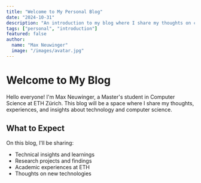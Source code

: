 ```yaml
---
title: "Welcome to My Personal Blog"
date: "2024-10-31"
description: "An introduction to my blog where I share my thoughts on computer science and technology"
tags: ["personal", "introduction"]
featured: false
author:
  name: "Max Neuwinger"
  image: "/images/avatar.jpg"
---
```


# Welcome to My Blog

Hello everyone! I'm Max Neuwinger, a Master's student in Computer Science at ETH Zürich. This blog will be a space where I share my thoughts, experiences, and insights about technology and computer science.

## What to Expect

On this blog, I'll be sharing:
- Technical insights and learnings
- Research projects and findings
- Academic experiences at ETH
- Thoughts on new technologies